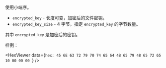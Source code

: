 
使用<Ruby caption="Little Endian">小端序</Ruby>。

- `encrypted_key` - 长度可变，加密后的文件密钥。
- `encrypted_key_size` - 4 字节，指定 `encrypted_key` 的字节数量。

其中 `encrypted_key` 是加密后的密钥。

样例：

<HexViewer
  data={`hex:
    45 6E 63 72 79 70 74 65 64 4B 65 79 48 65 72 65
    10 00 00 00
  `}
/>
